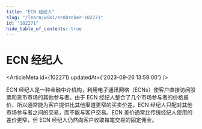 ```yaml
---
title: "ECN 经纪人"
slug: "/learn/wiki/ecnbroker-102271"
id: "102271"
hide_table_of_contents: true
---
```



# ECN 经纪人

<ArticleMeta id={102271} updatedAt={'2023-09-26 13:59:00'} />
<div className='border-solid border-b border-t-0 my-4 border-[var(--ifm-color-gray-300)]' />

ECN 经纪人是一种金融中介机构，利用电子通讯网络（ECNs）使客户直接访问股票和货币市场的其他参与者。由于 ECN 经纪人整合了几个市场参与者的价格报价，所以通常能为客户提供比其他渠道更窄的买卖价差。ECN 经纪人只配对其他市场参与者之间的交易，而不能与客户交易。ECN 差价通常比传统经纪人使用的差价更窄，但 ECN 经纪人仍然向客户收取每笔交易的固定佣金。
